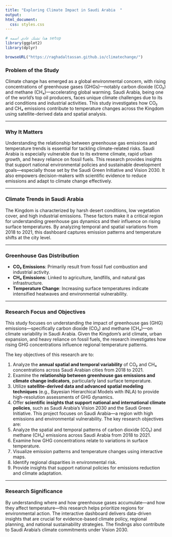 ```yaml
---
title: "Exploring Climate Impact in Saudi Arabia  "
output: 
html_document:
  css: styles.css
---
```



```r
# هذا تشنك عادي اسمه setup
library(ggplot2)
library(dplyr)
```

```r
browseURL("https://raghadaltassan.github.io/climatechange/")
```
### Problem of the Study
Climate change has emerged as a global environmental concern, with rising concentrations of greenhouse gases (GHGs)—notably carbon dioxide (CO₂) and methane (CH₄)—accelerating global warming. Saudi Arabia, being one of the world’s top oil producers, faces unique climate challenges due to its arid conditions and industrial activities. This study investigates how CO₂ and CH₄ emissions contribute to temperature changes across the Kingdom using satellite-derived data and spatial analysis.

---

### Why It Matters
Understanding the relationship between greenhouse gas emissions and temperature trends is essential for tackling climate-related risks. Saudi Arabia is especially vulnerable due to its extreme climate, rapid urban growth, and heavy reliance on fossil fuels. This research provides insights that support national environmental policies and sustainable development goals—especially those set by the Saudi Green Initiative and Vision 2030. It also empowers decision-makers with scientific evidence to reduce emissions and adapt to climate change effectively.

---

### Climate Trends in Saudi Arabia
The Kingdom is characterized by harsh desert conditions, low vegetation cover, and high industrial emissions. These factors make it a critical region for understanding greenhouse gas dynamics and their influence on rising surface temperatures. By analyzing temporal and spatial variations from 2018 to 2021, this dashboard captures emission patterns and temperature shifts at the city level.

---

### Greenhouse Gas Distribution
- **CO₂ Emissions**: Primarily result from fossil fuel combustion and industrial activity.  
- **CH₄ Emissions**: Linked to agriculture, landfills, and natural gas infrastructure.  
- **Temperature Change**: Increasing surface temperatures indicate intensified heatwaves and environmental vulnerability.

---

### Research Focus and Objectives

This study focuses on understanding the impact of greenhouse gas (GHG) emissions—specifically carbon dioxide (CO₂) and methane (CH₄)—on climate variability in Saudi Arabia. Given the Kingdom’s arid climate, urban expansion, and heavy reliance on fossil fuels, the research investigates how rising GHG concentrations influence regional temperature patterns.

The key objectives of this research are to:

1. Analyze the **annual spatial and temporal variability** of CO₂ and CH₄ concentrations across Saudi Arabian cities from 2018 to 2021.  
2. Examine the **relationship between greenhouse gas emissions and climate change indicators**, particularly land surface temperature.  
3. Utilize **satellite-derived data and advanced spatial modeling techniques** (e.g., Bayesian Hierarchical Models with INLA) to provide high-resolution assessments of GHG dynamics.  
4. Offer **scientific insights that support national and international climate policies**, such as Saudi Arabia’s Vision 2030 and the Saudi Green Initiative.
This project focuses on Saudi Arabia—a region with high emissions and environmental vulnerability. The key research objectives are:  
1. Analyze the spatial and temporal patterns of carbon dioxide (CO₂) and methane (CH₄) emissions across Saudi Arabia from 2018 to 2021.  
2. Examine how GHG concentrations relate to variations in surface temperature.  
3. Visualize emission patterns and temperature changes using interactive maps.  
4. Identify regional disparities in environmental risk.  
5. Provide insights that support national policies for emissions reduction and climate adaptation.

---

### Research Significance
By understanding where and how greenhouse gases accumulate—and how they affect temperature—this research helps prioritize regions for environmental action. The interactive dashboard delivers data-driven insights that are crucial for evidence-based climate policy, regional planning, and national sustainability strategies. The findings also contribute to Saudi Arabia’s climate commitments under Vision 2030.
